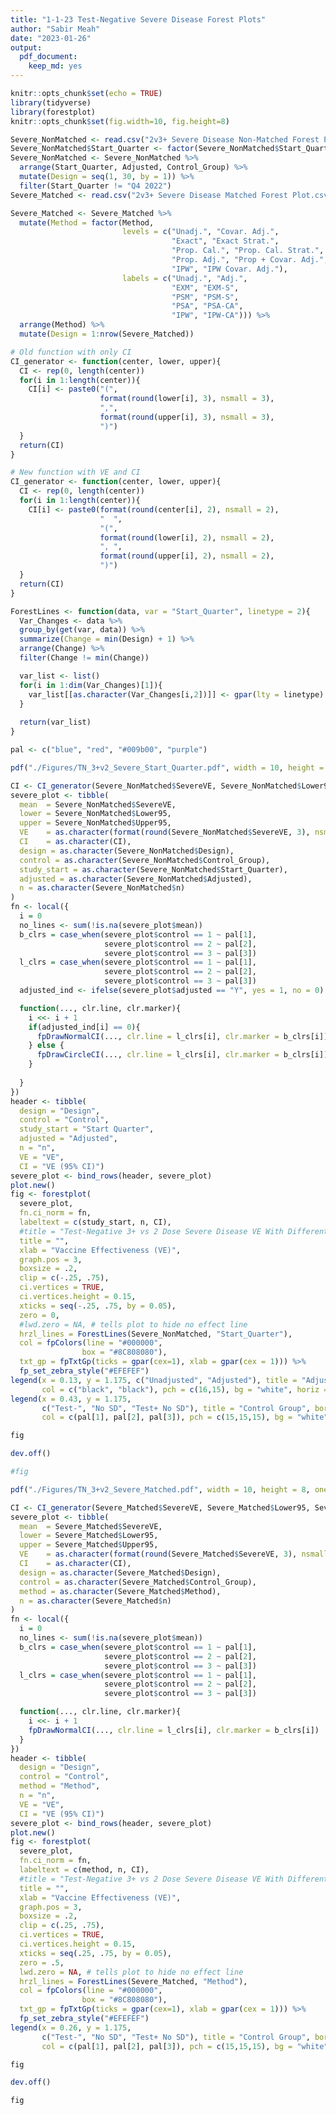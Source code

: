 ```yaml
---
title: "1-1-23 Test-Negative Severe Disease Forest Plots"
author: "Sabir Meah"
date: "2023-01-26"
output: 
  pdf_document: 
    keep_md: yes
---
```


```r
knitr::opts_chunk$set(echo = TRUE)
library(tidyverse)
library(forestplot)
knitr::opts_chunk$set(fig.width=10, fig.height=8) 
```

```r
Severe_NonMatched <- read.csv("2v3+ Severe Disease Non-Matched Forest Plot.csv") 
Severe_NonMatched$Start_Quarter <- factor(Severe_NonMatched$Start_Quarter, levels = c("Q4 2021", "Q1 2022", "Q2 2022", "Q3 2022", "Q4 2022"))
Severe_NonMatched <- Severe_NonMatched %>% 
  arrange(Start_Quarter, Adjusted, Control_Group) %>%
  mutate(Design = seq(1, 30, by = 1)) %>%
  filter(Start_Quarter != "Q4 2022")
Severe_Matched <- read.csv("2v3+ Severe Disease Matched Forest Plot.csv")

Severe_Matched <- Severe_Matched %>%
  mutate(Method = factor(Method, 
                         levels = c("Unadj.", "Covar. Adj.", 
                                    "Exact", "Exact Strat.",
                                    "Prop. Cal.", "Prop. Cal. Strat.",
                                    "Prop. Adj.", "Prop + Covar. Adj.",
                                    "IPW", "IPW Covar. Adj."),
                         labels = c("Unadj.", "Adj.", 
                                    "EXM", "EXM-S",
                                    "PSM", "PSM-S",
                                    "PSA", "PSA-CA",
                                    "IPW", "IPW-CA"))) %>%
  arrange(Method) %>%
  mutate(Design = 1:nrow(Severe_Matched))
```

```r
# Old function with only CI
CI_generator <- function(center, lower, upper){
  CI <- rep(0, length(center))
  for(i in 1:length(center)){
    CI[i] <- paste0("(", 
                    format(round(lower[i], 3), nsmall = 3), 
                    ",", 
                    format(round(upper[i], 3), nsmall = 3), 
                    ")")
  }
  return(CI)
}

# New function with VE and CI
CI_generator <- function(center, lower, upper){
  CI <- rep(0, length(center))
  for(i in 1:length(center)){
    CI[i] <- paste0(format(round(center[i], 2), nsmall = 2),
                    "  ",
                    "(", 
                    format(round(lower[i], 2), nsmall = 2), 
                    ", ", 
                    format(round(upper[i], 2), nsmall = 2), 
                    ")")
  }
  return(CI)
}
```

```r
ForestLines <- function(data, var = "Start_Quarter", linetype = 2){
  Var_Changes <- data %>%
  group_by(get(var, data)) %>%
  summarize(Change = min(Design) + 1) %>%
  arrange(Change) %>%
  filter(Change != min(Change))

  var_list <- list()
  for(i in 1:dim(Var_Changes)[1]){
    var_list[[as.character(Var_Changes[i,2])]] <- gpar(lty = linetype)
  }
  
  return(var_list)
}
```

```r
pal <- c("blue", "red", "#009b00", "purple")
```

```r
pdf("./Figures/TN_3+v2_Severe_Start_Quarter.pdf", width = 10, height = 8, onefile = FALSE)

CI <- CI_generator(Severe_NonMatched$SevereVE, Severe_NonMatched$Lower95, Severe_NonMatched$Upper95)
severe_plot <- tibble(
  mean  = Severe_NonMatched$SevereVE, 
  lower = Severe_NonMatched$Lower95,
  upper = Severe_NonMatched$Upper95,
  VE    = as.character(format(round(Severe_NonMatched$SevereVE, 3), nsmall = 3)),
  CI    = as.character(CI),
  design = as.character(Severe_NonMatched$Design),
  control = as.character(Severe_NonMatched$Control_Group),
  study_start = as.character(Severe_NonMatched$Start_Quarter),
  adjusted = as.character(Severe_NonMatched$Adjusted),
  n = as.character(Severe_NonMatched$n)
)
fn <- local({
  i = 0
  no_lines <- sum(!is.na(severe_plot$mean))
  b_clrs = case_when(severe_plot$control == 1 ~ pal[1], 
                     severe_plot$control == 2 ~ pal[2],
                     severe_plot$control == 3 ~ pal[3])
  l_clrs = case_when(severe_plot$control == 1 ~ pal[1], 
                     severe_plot$control == 2 ~ pal[2],
                     severe_plot$control == 3 ~ pal[3])
  adjusted_ind <- ifelse(severe_plot$adjusted == "Y", yes = 1, no = 0)

  function(..., clr.line, clr.marker){
    i <<- i + 1
    if(adjusted_ind[i] == 0){
      fpDrawNormalCI(..., clr.line = l_clrs[i], clr.marker = b_clrs[i])
    } else {
      fpDrawCircleCI(..., clr.line = l_clrs[i], clr.marker = b_clrs[i])
    }
    
  }
})
header <- tibble(
  design = "Design",
  control = "Control",
  study_start = "Start Quarter",
  adjusted = "Adjusted",
  n = "n",
  VE = "VE",
  CI = "VE (95% CI)")
severe_plot <- bind_rows(header, severe_plot)
plot.new()
fig <- forestplot(
  severe_plot, 
  fn.ci_norm = fn,
  labeltext = c(study_start, n, CI), 
  #title = "Test-Negative 3+ vs 2 Dose Severe Disease VE With Different Non-Matched Designs",
  title = "",
  xlab = "Vaccine Effectiveness (VE)",
  graph.pos = 3,
  boxsize = .2,
  clip = c(-.25, .75),
  ci.vertices = TRUE,
  ci.vertices.height = 0.15,
  xticks = seq(-.25, .75, by = 0.05),
  zero = 0, 
  #lwd.zero = NA, # tells plot to hide no effect line
  hrzl_lines = ForestLines(Severe_NonMatched, "Start_Quarter"),
  col = fpColors(line = "#000000",
                box = "#8C808080"),
  txt_gp = fpTxtGp(ticks = gpar(cex=1), xlab = gpar(cex = 1))) %>%
  fp_set_zebra_style("#EFEFEF")
legend(x = 0.13, y = 1.175, c("Unadjusted", "Adjusted"), title = "Adjusted", border = "#CCCCCC", box.lwd = 1.5, 
       col = c("black", "black"), pch = c(16,15), bg = "white", horiz = TRUE, xpd = TRUE) 
legend(x = 0.43, y = 1.175, 
       c("Test-", "No SD", "Test+ No SD"), title = "Control Group", border = "#CCCCCC", box.lwd = 1.5, 
       col = c(pal[1], pal[2], pal[3]), pch = c(15,15,15), bg = "white", horiz = TRUE, xpd = TRUE) 

fig

dev.off()

#fig
```

```r
pdf("./Figures/TN_3+v2_Severe_Matched.pdf", width = 10, height = 8, onefile = FALSE)

CI <- CI_generator(Severe_Matched$SevereVE, Severe_Matched$Lower95, Severe_Matched$Upper95)
severe_plot <- tibble(
  mean  = Severe_Matched$SevereVE, 
  lower = Severe_Matched$Lower95,
  upper = Severe_Matched$Upper95,
  VE    = as.character(format(round(Severe_Matched$SevereVE, 3), nsmall = 3)),
  CI    = as.character(CI),
  design = as.character(Severe_Matched$Design),
  control = as.character(Severe_Matched$Control_Group),
  method = as.character(Severe_Matched$Method),
  n = as.character(Severe_Matched$n)
)
fn <- local({
  i = 0
  no_lines <- sum(!is.na(severe_plot$mean))
  b_clrs = case_when(severe_plot$control == 1 ~ pal[1], 
                     severe_plot$control == 2 ~ pal[2],
                     severe_plot$control == 3 ~ pal[3])
  l_clrs = case_when(severe_plot$control == 1 ~ pal[1], 
                     severe_plot$control == 2 ~ pal[2],
                     severe_plot$control == 3 ~ pal[3])

  function(..., clr.line, clr.marker){
    i <<- i + 1
    fpDrawNormalCI(..., clr.line = l_clrs[i], clr.marker = b_clrs[i])
  }
})
header <- tibble(
  design = "Design",
  control = "Control",
  method = "Method",
  n = "n",
  VE = "VE",
  CI = "VE (95% CI)")
severe_plot <- bind_rows(header, severe_plot)
plot.new()
fig <- forestplot(
  severe_plot, 
  fn.ci_norm = fn,
  labeltext = c(method, n, CI), 
  #title = "Test-Negative 3+ vs 2 Dose Severe Disease VE With Different Matched Designs (Q4 2021 Index Date)",
  title = "",
  xlab = "Vaccine Effectiveness (VE)",
  graph.pos = 3,
  boxsize = .2,
  clip = c(.25, .75),
  ci.vertices = TRUE,
  ci.vertices.height = 0.15,
  xticks = seq(.25, .75, by = 0.05),
  zero = .5, 
  lwd.zero = NA, # tells plot to hide no effect line
  hrzl_lines = ForestLines(Severe_Matched, "Method"),
  col = fpColors(line = "#000000",
                box = "#8C808080"),
  txt_gp = fpTxtGp(ticks = gpar(cex=1), xlab = gpar(cex = 1))) %>%
  fp_set_zebra_style("#EFEFEF")
legend(x = 0.26, y = 1.175, 
       c("Test-", "No SD", "Test+ No SD"), title = "Control Group", border = "#CCCCCC", box.lwd = 1.5, 
       col = c(pal[1], pal[2], pal[3]), pch = c(15,15,15), bg = "white", horiz = TRUE, xpd = TRUE) 

fig

dev.off()

fig
```







